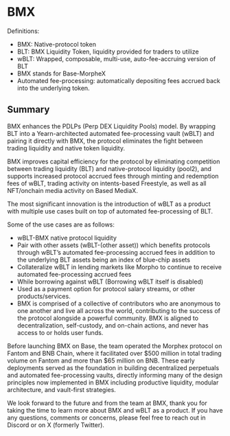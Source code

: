 # BMX

Definitions:
- BMX: Native-protocol token
- BLT: BMX Liquidity Token, liquidity provided for traders to utilize
- wBLT: Wrapped, composable, multi-use, auto-fee-accruing version of BLT
- BMX stands for Base-MorpheX
- Automated fee-processing: automatically depositing fees accrued back into the underlying token.

## Summary

BMX enhances the PDLPs (Perp DEX Liquidity Pools) model. By wrapping BLT into a Yearn-architected automated fee-processing vault (wBLT) and pairing it directly with BMX, the protocol eliminates the fight between trading liquidity and native token liquidity.

BMX improves capital efficiency for the protocol by eliminating competition between trading liquidity (BLT) and native-protocol liquidity (pool2), and supports increased protocol accrued fees through minting and redemption fees of wBLT, trading activity on intents-based Freestyle, as well as all NFT/onchain media activity on Based MediaX.

The most significant innovation is the introduction of wBLT as a product with multiple use cases built on top of automated fee-processing of BLT.

Some of the use cases are as follows:
- wBLT-BMX native protocol liquidity
- Pair with other assets (wBLT-(other asset)) which benefits protocols through wBLT’s automated fee-processing accrued fees in addition to the underlying BLT assets being an index of blue-chip assets
- Collateralize wBLT in lending markets like Morpho to continue to receive automated fee-processing accrued fees
- While borrowing against wBLT (Borrowing wBLT itself is disabled)
- Used as a payment option for protocol salary streams, or other products/services.
- BMX is comprised of a collective of contributors who are anonymous to one another and live all across the world, contributing to the success of the protocol alongside a powerful community. BMX is aligned to decentralization, self-custody, and on-chain actions, and never has access to or holds user funds.

Before launching BMX on Base, the team operated the Morphex protocol on Fantom and BNB Chain, where it facilitated over $500 million in total trading volume on Fantom and more than $65 million on BNB. These early deployments served as the foundation in building decentralized perpetuals and automated fee-processing vaults, directly informing many of the design principles now implemented in BMX including productive liquidity, modular architecture, and vault-first strategies.

We look forward to the future and from the team at BMX, thank you for taking the time to learn more about BMX and wBLT as a product. If you have any questions, comments or concerns, please feel free to reach out in Discord or on X (formerly Twitter).
